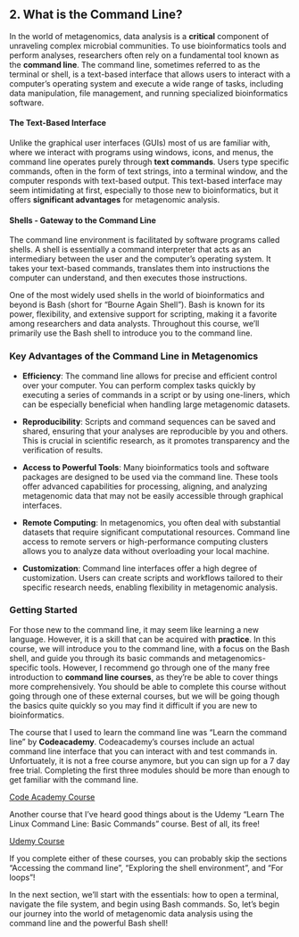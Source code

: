 ## 2. What is the Command Line?

In the world of metagenomics, data analysis is a **critical** component of unraveling complex microbial communities. To use bioinformatics tools and perform analyses, researchers often rely on a fundamental tool known as the **command line**. The command line, sometimes referred to as the terminal or shell, is a text-based interface that allows users to interact with a computer's operating system and execute a wide range of tasks, including data manipulation, file management, and running specialized bioinformatics software.

#### The Text-Based Interface

Unlike the graphical user interfaces (GUIs) most of us are familiar with, where we interact with programs using windows, icons, and menus, the command line operates purely through **text commands**. Users type specific commands, often in the form of text strings, into a terminal window, and the computer responds with text-based output. This text-based interface may seem intimidating at first, especially to those new to bioinformatics, but it offers **significant advantages** for metagenomic analysis.

#### Shells - Gateway to the Command Line

The command line environment is facilitated by software programs called shells. A shell is essentially a command interpreter that acts as an intermediary between the user and the computer's operating system. It takes your text-based commands, translates them into instructions the computer can understand, and then executes those instructions.

One of the most widely used shells in the world of bioinformatics and beyond is Bash (short for "Bourne Again Shell"). Bash is known for its power, flexibility, and extensive support for scripting, making it a favorite among researchers and data analysts. Throughout this course, we'll primarily use the Bash shell to introduce you to the command line.

### Key Advantages of the Command Line in Metagenomics

* **Efficiency**: The command line allows for precise and efficient control over your computer. You can perform complex tasks quickly by executing a series of commands in a script or by using one-liners, which can be especially beneficial when handling large metagenomic datasets.

* **Reproducibility**: Scripts and command sequences can be saved and shared, ensuring that your analyses are reproducible by you and others. This is crucial in scientific research, as it promotes transparency and the verification of results.

* **Access to Powerful Tools**: Many bioinformatics tools and software packages are designed to be used via the command line. These tools offer advanced capabilities for processing, aligning, and analyzing metagenomic data that may not be easily accessible through graphical interfaces.

* **Remote Computing**: In metagenomics, you often deal with substantial datasets that require significant computational resources. Command line access to remote servers or high-performance computing clusters allows you to analyze data without overloading your local machine.

* **Customization**: Command line interfaces offer a high degree of customization. Users can create scripts and workflows tailored to their specific research needs, enabling flexibility in metagenomic analysis.

### Getting Started

For those new to the command line, it may seem like learning a new language. However, it is a skill that can be acquired with **practice**. In this course, we will introduce you to the command line, with a focus on the Bash shell, and guide you through its basic commands and metagenomics-specific tools. However, I recommend go through one of the many free introduction to **command line courses**, as they're be able to cover things more comprehensively. You should be able to complete this course without going through one of these external courses, but we will be going though the basics quite quickly so you may find it difficult if you are new to bioinformatics. 

The course that I used to learn the command line was "Learn the command line" by **Codeacademy**. Codeacademy's courses include an actual command line interface that you can interact with and test commands in. Unfortuately, it is not a free course anymore, but you can sign up for a 7 day free trial. Completing the first three modules should be more than enough to get familiar with the command line.

[Code Academy Course](https://www.codecademy.com/enrolled/courses/learn-the-command-line)

Another course that I've heard good things about is the Udemy "Learn The Linux Command Line: Basic Commands" course. Best of all, its free!

[Udemy Course](https://www.udemy.com/course/command-line/?LSNPUBID=JVFxdTr9V80&ranEAID=JVFxdTr9V80&ranMID=39197&ranSiteID=JVFxdTr9V80-Gp2cG_GW6GCqv42CD9RXmg&utm_medium=udemyads&utm_source=aff-campaign)

If you complete either of these courses, you can probably skip the sections "Accessing the command line", "Exploring the shell environment", and "For loops"!

In the next section, we'll start with the essentials: how to open a terminal, navigate the file system, and begin using Bash commands. So, let's begin our journey into the world of metagenomic data analysis using the command line and the powerful Bash shell!